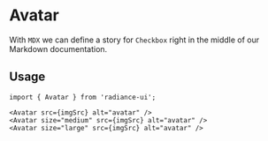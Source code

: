 
<Meta title="Avatar" component={Avatar} />

# Avatar

With `MDX` we can define a story for `Checkbox` right in the middle of our
Markdown documentation.

<Canvas>
  <Story name="Avatars">
    <Avatar src={personImg} size="small" alt="provider" />
    <Avatar src={personImg} size="medium" alt="provider" />
    <Avatar src={personImg} size="large" alt="provider" />
    <Avatar src={accountImg} size="small" alt="" />
    <Avatar src={accountImg} size="medium" alt="" />
    <Avatar src={accountImg} size="large" alt="" />
  </Story>
</Canvas>

## Usage

```tsx
import { Avatar } from 'radiance-ui';

<Avatar src={imgSrc} alt="avatar" />
<Avatar size="medium" src={imgSrc} alt="avatar" />
<Avatar size="large" src={imgSrc} alt="avatar" />
```

<ArgsTable of={Avatar} />